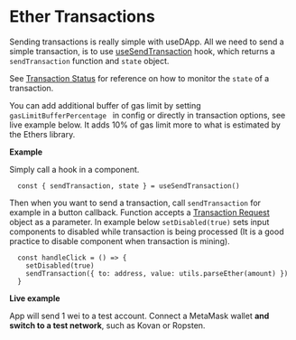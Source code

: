 # Ether Transactions

Sending transactions is really simple with useDApp. All we need to send a simple transaction,
is to use [useSendTransaction](/docs/API%20Reference/Hooks#usesendtransaction) hook, which returns a ``sendTransaction`` function and ``state`` object.

See [Transaction Status](./03-Transaction%20Status.mdx) for reference on how to monitor the `state` of a transaction.

You can add additional buffer of gas limit by setting `gasLimitBufferPercentage ` in config or directly in transaction options, see live example below.
It adds 10% of gas limit more to what is estimated by the Ethers library.

**Example**

Simply call a hook in a component.

```tsx
  const { sendTransaction, state } = useSendTransaction()
```

Then when you want to send a transaction, call ``sendTransaction`` for example in a button callback.
Function accepts a [Transaction Request](https://docs.ethers.io/v5/api/providers/types/#providers-TransactionRequest) object as a parameter.
In example below ``setDisabled(true)`` sets input components to disabled while transaction is being processed (It is a good practice to disable component when transaction is mining).

```tsx
  const handleClick = () => {
    setDisabled(true)
    sendTransaction({ to: address, value: utils.parseEther(amount) })
  }
```

**Live example**

App will send 1 wei to a test account.
Connect a MetaMask wallet **and switch to a test network**, such as Kovan or Ropsten.


<ExampleContainer example={SendTransaction}/>
